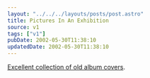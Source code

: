 ```yaml
---
layout: "../../../layouts/posts/post.astro"
title: Pictures In An Exhibition
source: v1
tags: ["v1"]
pubDate: 2002-05-30T11:38:10
updatedDate: 2002-05-30T11:38:10
---
```


[Excellent collection of old album covers][1].

[1]: http://www.317x.com/imagemenu.html "Old album covers from 317X"
